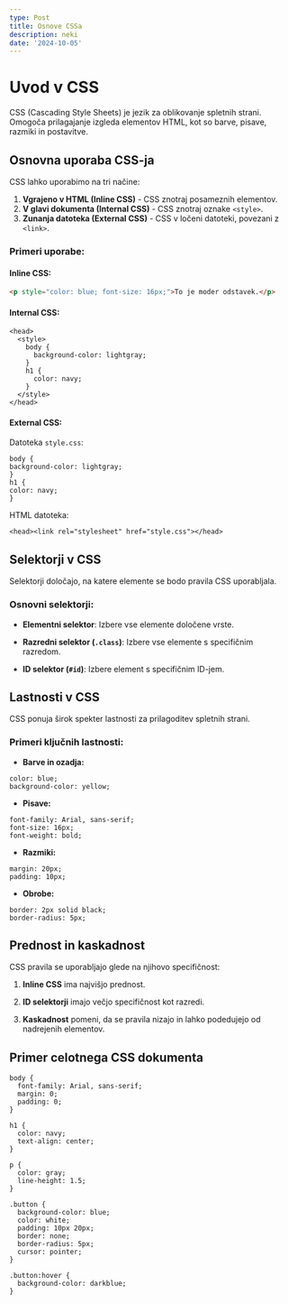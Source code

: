 ```yaml
---
type: Post
title: Osnove CSSa
description: neki
date: '2024-10-05'
---
```

# Uvod v CSS

CSS (Cascading Style Sheets) je jezik za oblikovanje spletnih strani. Omogoča prilagajanje izgleda elementov HTML, kot so barve, pisave, razmiki in postavitve.

## Osnovna uporaba CSS-ja

CSS lahko uporabimo na tri načine:

1.  **Vgrajeno v HTML (Inline CSS)** - CSS znotraj posameznih elementov.
2.  **V glavi dokumenta (Internal CSS)** - CSS znotraj oznake `<style>`.
3.  **Zunanja datoteka (External CSS)** - CSS v ločeni datoteki, povezani z `<link>`.

### Primeri uporabe:

#### Inline CSS:

```html
<p style="color: blue; font-size: 16px;">To je moder odstavek.</p>
```

#### Internal CSS:

```
<head>
  <style>
    body {
      background-color: lightgray;
    }
    h1 {
      color: navy;
    }
  </style>
</head>
```

#### External CSS:

Datoteka `style.css`:

```
body {
background-color: lightgray;
}
h1 {
color: navy;
}
```

HTML datoteka:

```
<head><link rel="stylesheet" href="style.css"></head>
```

## Selektorji v CSS

Selektorji določajo, na katere elemente se bodo pravila CSS uporabljala.

### Osnovni selektorji:

*   **Elementni selektor**: Izbere vse elemente določene vrste.

*   **Razredni selektor (`.class`)**: Izbere vse elemente s specifičnim razredom.

*   **ID selektor (`#id`)**: Izbere element s specifičnim ID-jem.

## Lastnosti v CSS

CSS ponuja širok spekter lastnosti za prilagoditev spletnih strani.

### Primeri ključnih lastnosti:

*   **Barve in ozadja:**

```
color: blue;
background-color: yellow;
```

*   **Pisave:**

```
font-family: Arial, sans-serif;
font-size: 16px;
font-weight: bold;
```

*   **Razmiki:**

```
margin: 20px;
padding: 10px;
```

*   **Obrobe:**

```
border: 2px solid black;
border-radius: 5px;
```

## Prednost in kaskadnost

CSS pravila se uporabljajo glede na njihovo specifičnost:

1.  **Inline CSS** ima najvišjo prednost.

2.  **ID selektorji** imajo večjo specifičnost kot razredi.

3.  **Kaskadnost** pomeni, da se pravila nizajo in lahko podedujejo od nadrejenih elementov.

## Primer celotnega CSS dokumenta

```
body {
  font-family: Arial, sans-serif;
  margin: 0;
  padding: 0;
}

h1 {
  color: navy;
  text-align: center;
}

p {
  color: gray;
  line-height: 1.5;
}

.button {
  background-color: blue;
  color: white;
  padding: 10px 20px;
  border: none;
  border-radius: 5px;
  cursor: pointer;
}

.button:hover {
  background-color: darkblue;
}
```

